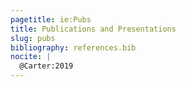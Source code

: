 ```yaml
---
pagetitle: ie:Pubs
title: Publications and Presentations
slug: pubs
bibliography: references.bib
nocite: | 
  @Carter:2019
---
```





